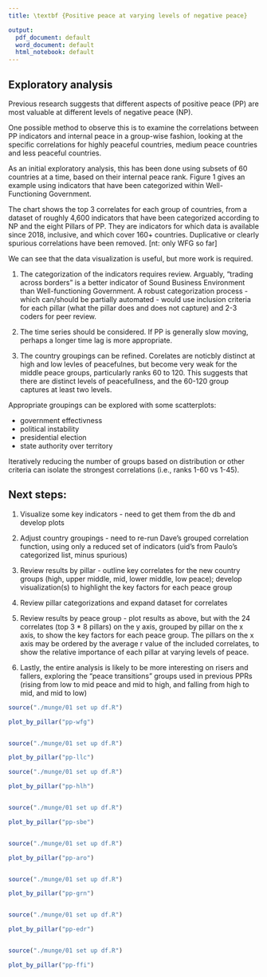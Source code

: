 ```yaml
---
title: \textbf {Positive peace at varying levels of negative peace}

output:
  pdf_document: default
  word_document: default
  html_notebook: default
---
```



## Exploratory analysis

Previous research suggests that different aspects of positive peace (PP) are most valuable at different levels of negative peace (NP).

One possible method to observe this is to examine the correlations between PP indicators and internal peace in a group-wise fashion, looking at the specific correlations for highly peaceful countries, medium peace countries and less peaceful countries. 

As an initial exploratory analysis, this has been done using subsets of 60 countries at a time, based on their internal peace rank. Figure 1 gives an example using indicators that have been categorized within Well-Functioning Government. 

The chart shows the top 3 correlates for each group of countries, from a dataset of roughly 4,600 indicators that have been categorized according to NP and the eight Pillars of PP. They are indicators for which data is available since 2018, inclusive, and which cover 160+ countries. Duplicative or clearly spurious correlations have been removed. [nt: only WFG so far]

We can see that the data visualization is useful, but more work is required. 

1. The categorization of the indicators requires review. Arguably, "trading across borders" is a better indicator of Sound Business Environment than Well-functioning Government. A robust categorization process - which can/should be partially automated - would use inclusion criteria for each pillar (what the pillar does and does not capture) and 2-3 coders for peer review.

2. The time series should be considered. If PP is generally slow moving, perhaps a longer time lag is more appropriate.

3. The country groupings can be refined. Corelates are noticbly distinct at high and low levles of peacefulnes, but become very weak for the middle peace groups, particularly ranks 60 to 120. This suggests that there are distinct levels of peacefullness, and the 60-120 group captures at least two levels. 

Appropriate groupings can be explored with some scatterplots:

* government effectivness
* political instability
* presidential election
* state authority over territory

Iteratively reducing the number of groups based on distribution or other criteria can isolate the strongest correlations (i.e., ranks 1-60 vs 1-45).

## Next steps:

1. Visualize some key indicators - need to get them from the db and develop plots

2. Adjust country groupings - need to re-run Dave's grouped correlation function, using only a reduced set of indicators (uid's from Paulo's categorized list, minus spurious)

3. Review results by pillar - outline key correlates for the new country groups (high, upper middle, mid, lower middle, low peace); develop visualization(s) to highlight the key factors for each peace group 

4. Review pillar categorizations and expand dataset for correlates 

5. Review results by peace group - plot results as above, but with the 24 correlates (top 3 * 8 pillars) on the y axis, grouped by pillar on the x axis, to show the key factors for each peace group. The pillars on the x axis may be ordered by the average r value of the included correlates, to show the relative importance of each pillar at varying levels of peace. 

6. Lastly, the entire analysis is likely to be more interesting on risers and fallers, exploring the "peace transitions" groups used in previous PPRs (rising from low to mid peace and mid to high, and falling from high to mid, and mid to low)



```r

source("./munge/01 set up df.R")

plot_by_pillar("pp-wfg")



```


```r

source("./munge/01 set up df.R")

plot_by_pillar("pp-llc")

```

```r

source("./munge/01 set up df.R")

plot_by_pillar("pp-hlh")



```

```r

source("./munge/01 set up df.R")

plot_by_pillar("pp-sbe")



```

```r

source("./munge/01 set up df.R")

plot_by_pillar("pp-aro")



```


```r

source("./munge/01 set up df.R")

plot_by_pillar("pp-grn")



```


```r

source("./munge/01 set up df.R")

plot_by_pillar("pp-edr")



```


```r

source("./munge/01 set up df.R")

plot_by_pillar("pp-ffi")



```



